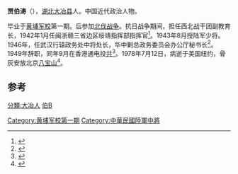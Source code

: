 '''贾伯涛'''（{{bd|1902年||1978年|7月12日}}），[[湖北|湖北]][[大冶县|大冶县]]人。中国近代政治人物。

毕业于[[黄埔军校|黄埔军校]]第一期。后参加[[北伐战争|北伐战争]]。抗日战争期间，担任西北战干团副教育长，1942年1月任闽浙赣三省边区绥靖指挥部指挥官<ref name="余奎元章复权1994">{{cite book|author1=余奎元|author2=章复权|title=浦城县志|url=http://books.google.com/books?id=tvEQAQAAMAAJ|year=1994|publisher=中华书局|page=941}}</ref>。1943年8月授陆军少将。1946年，任武汉行辕政务处中将处长，华中剿总政务委员会办公厅秘书长<ref name="杨牧袁伟良2005">{{cite book|author1=杨牧|author2=袁伟良|title=黄埔军校名人传 - Volume 2|url=http://books.google.com/books?id=0ZG5AAAAIAAJ|year=2005|publisher=河南人民出版社|isbn=978-7-215-05462-2|page=1966|access-date=2015-05-03|archive-date=2014-01-03|archive-url=https://web.archive.org/web/20140103175752/http://books.google.com/books?id=0ZG5AAAAIAAJ|dead-url=no}}</ref>。1949年辞职，同年9月在香港通电投[[中國共產黨|共]]<ref name="广东革命历史博物馆1985">{{cite book|author=广东革命历史博物馆|title=黄埔军校史料, 1924-1927|url=http://books.google.com/books?id=CBODAAAAIAAJ|year=1985|publisher=广东人民出版社|pages=385–386}}</ref>。1978年7月12日，病逝于美国纽约，骨灰安放北京[[八宝山|八宝山]]<ref>{{cite book|title=海峡兩岸关系日志,1949-1998|url=http://books.google.com/books?id=XqS6AAAAIAAJ|year=1999|publisher=九洲图书出版社|page=232}}</ref>。

==参考==
{{reflist}}

{{1949年聲明脫離國民黨政治人物名單}}
{{中國國民黨陸軍軍官學校第一期學生}}
{{Authority control}}
{{中国政治人物小作品}}

[[Category:黄埔军校第一期|Category:黄埔军校第一期]]
[[Category:中華民國陸軍中將|Category:中華民國陸軍中將]]
[[分類:大冶人|分類:大冶人]]
[[分類:賈姓|伯B]]